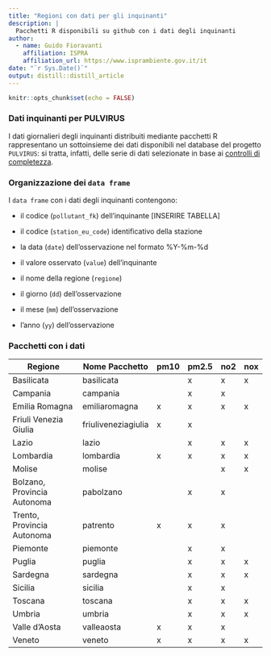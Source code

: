 ```yaml
---
title: "Regioni con dati per gli inquinanti"
description: |
  Pacchetti R disponibili su github con i dati degli inquinanti
author:
  - name: Guido Fioravanti 
    affiliation: ISPRA
    affiliation_url: https://www.isprambiente.gov.it/it
date: "`r Sys.Date()`"
output: distill::distill_article
---
```


```r
knitr::opts_chunk$set(echo = FALSE)
```

### Dati inquinanti per PULVIRUS

I dati giornalieri degli inquinanti distribuiti mediante pacchetti R rappresentano un sottoinsieme dei dati disponibili nel database del progetto `PULVIRUS`: si tratta, infatti, delle serie di dati selezionate in base ai [controlli di completezza](completezza.html). 


### Organizzazione dei `data frame`

I `data frame` con i dati degli inquinanti contengono:

- il codice (`pollutant_fk`) dell'inquinante [INSERIRE TABELLA]

- il codice (`station_eu_code`) identificativo della stazione 

- la data (`date`) dell'osservazione nel formato %Y-%m-%d  

- il valore osservato (`value`) dell'inquinante

- il nome della regione (`regione`)

- il giorno (`dd`) dell'osservazione

- il mese (`mm`) dell'osservazione

- l'anno (`yy`) dell'osservazione



### Pacchetti con i dati 

| Regione | Nome Pacchetto | pm10 | pm2.5 | no2 | nox| 
| ---     | ---       | --   | --    | --  | -- |
| Basilicata   | basilicata |  | x   | x   |  x |
| Campania     | campania   |  | x   | x   |    |
| Emilia Romagna | emiliaromagna | x | x   | x  |  x  |
| Friuli Venezia Giulia | friuliveneziagiulia | x | x | | |
| Lazio | lazio | | x | x | x |
| Lombardia | lombardia | x | x | x | x |
| Molise | molise | | | x | x |
| Bolzano, Provincia Autonoma | pabolzano | | x | x | |
| Trento, Provincia Autonoma | patrento | x | x | x | |
| Piemonte | piemonte | | x | x | |
| Puglia | puglia | | x | x | x |
| Sardegna | sardegna | | x | x | x |
| Sicilia  | sicilia | | x | x | |
| Toscana  | toscana | | x | x | x |
| Umbria   | umbria  | | x | x | x |
| Valle d'Aosta| valleaosta | x | x | x | |
| Veneto       | veneto | x | x | x | x |










